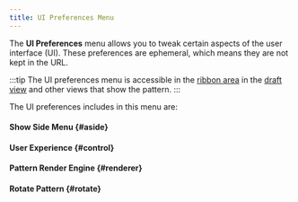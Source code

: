 ```yaml
---
title: UI Preferences Menu
---
```


The **UI Preferences** menu allows you to tweak certain aspects of the user
interface (UI).
These preferences are ephemeral, which means they are not kept in the URL.

:::tip
The UI preferences menu is accessible in the [ribbon area](#areas) in the
[draft view](#draft) and other views that show the pattern.
:::

The UI preferences includes in this menu are:

#### Show Side Menu {#aside}
<Aside />

#### User Experience {#control}
<Control />

#### Pattern Render Engine {#renderer}
<Renderer />

#### Rotate Pattern {#rotate}
<Rotate />

